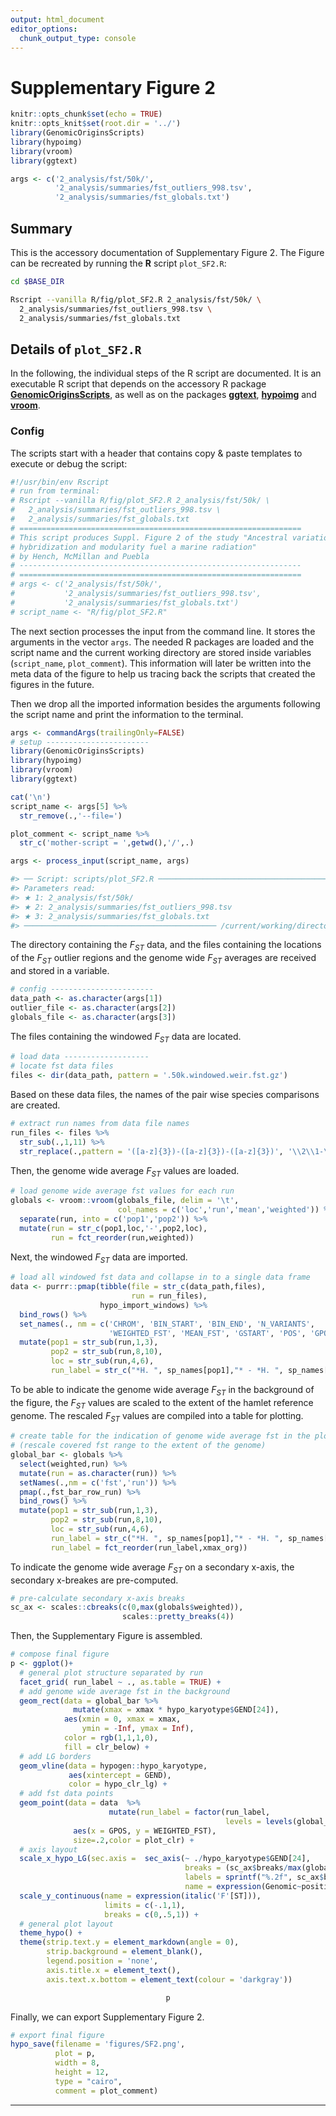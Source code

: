 ```yaml
---
output: html_document
editor_options:
  chunk_output_type: console
---
```

# Supplementary Figure 2

```r
knitr::opts_chunk$set(echo = TRUE)
knitr::opts_knit$set(root.dir = '../')
library(GenomicOriginsScripts)
library(hypoimg)
library(vroom)
library(ggtext)

args <- c('2_analysis/fst/50k/',
          '2_analysis/summaries/fst_outliers_998.tsv',
          '2_analysis/summaries/fst_globals.txt')
```

## Summary

This is the accessory documentation of Supplementary Figure 2.
The Figure can be recreated by running the **R** script `plot_SF2.R`:

```sh
cd $BASE_DIR

Rscript --vanilla R/fig/plot_SF2.R 2_analysis/fst/50k/ \
  2_analysis/summaries/fst_outliers_998.tsv \
  2_analysis/summaries/fst_globals.txt

```

## Details of `plot_SF2.R`

In the following, the individual steps of the R script are documented.
It is an executable R script that depends on the accessory R package [**GenomicOriginsScripts**](https://k-hench.github.io/GenomicOriginsScripts), as well as on the packages [**ggtext**](https://wilkelab.org/ggtext/), [**hypoimg**](https://k-hench.github.io/hypoimg) and [**vroom**](https://vroom.r-lib.org/).

### Config

The scripts start with a header that contains copy & paste templates to execute or debug the script:

```r
#!/usr/bin/env Rscript
# run from terminal:
# Rscript --vanilla R/fig/plot_SF2.R 2_analysis/fst/50k/ \
#   2_analysis/summaries/fst_outliers_998.tsv \
#   2_analysis/summaries/fst_globals.txt
# ===============================================================
# This script produces Suppl. Figure 2 of the study "Ancestral variation,
# hybridization and modularity fuel a marine radiation"
# by Hench, McMillan and Puebla
# ---------------------------------------------------------------
# ===============================================================
# args <- c('2_analysis/fst/50k/',
#           '2_analysis/summaries/fst_outliers_998.tsv',
#           '2_analysis/summaries/fst_globals.txt')
# script_name <- "R/fig/plot_SF2.R"
```

The next section processes the input from the command line.
It stores the arguments in the vector `args`.
The needed R packages are loaded and the script name and the current working directory are stored inside variables (`script_name`, `plot_comment`).
This information will later be written into the meta data of the figure to help us tracing back the scripts that created the figures in the future.

Then we drop all the imported information besides the arguments following the script name and print the information to the terminal.

```r
args <- commandArgs(trailingOnly=FALSE)
# setup -----------------------
library(GenomicOriginsScripts)
library(hypoimg)
library(vroom)
library(ggtext)

cat('\n')
script_name <- args[5] %>%
  str_remove(.,'--file=')

plot_comment <- script_name %>%
  str_c('mother-script = ',getwd(),'/',.)

args <- process_input(script_name, args)
```

```r
#> ── Script: scripts/plot_SF2.R ────────────────────────────────────────────
#> Parameters read:
#> ★ 1: 2_analysis/fst/50k/
#> ★ 2: 2_analysis/summaries/fst_outliers_998.tsv
#> ★ 3: 2_analysis/summaries/fst_globals.txt
#> ─────────────────────────────────────────── /current/working/directory ──
```

The directory containing the $F_{ST}$ data, and the files containing the locations
of the $F_{ST}$ outlier regions and the genome wide $F_{ST}$ averages are
received and stored in a variable.

```r
# config -----------------------
data_path <- as.character(args[1])
outlier_file <- as.character(args[2])
globals_file <- as.character(args[3])
```

The files containing the windowed $F_{ST}$ data are located.

```r
# load data -------------------
# locate fst data files
files <- dir(data_path, pattern = '.50k.windowed.weir.fst.gz')
```

Based on these data files, the names of the pair wise species comparisons are created.

```r
# extract run names from data file names
run_files <- files %>%
  str_sub(.,1,11) %>%
  str_replace(.,pattern = '([a-z]{3})-([a-z]{3})-([a-z]{3})', '\\2\\1-\\3\\1')
```

Then, the genome wide average $F_{ST}$ values are loaded.

```r
# load genome wide average fst values for each run
globals <- vroom::vroom(globals_file, delim = '\t',
                        col_names = c('loc','run','mean','weighted')) %>%
  separate(run, into = c('pop1','pop2')) %>%
  mutate(run = str_c(pop1,loc,'-',pop2,loc),
         run = fct_reorder(run,weighted))
```

Next, the windowed $F_{ST}$ data are imported.

```r
# load all windowed fst data and collapse in to a single data frame
data <- purrr::pmap(tibble(file = str_c(data_path,files),
                           run = run_files),
                    hypo_import_windows) %>%
  bind_rows() %>%
  set_names(., nm = c('CHROM', 'BIN_START', 'BIN_END', 'N_VARIANTS',
                      'WEIGHTED_FST', 'MEAN_FST', 'GSTART', 'POS', 'GPOS', 'run')) %>%
  mutate(pop1 = str_sub(run,1,3),
         pop2 = str_sub(run,8,10),
         loc = str_sub(run,4,6),
         run_label = str_c("*H. ", sp_names[pop1],"* - *H. ", sp_names[pop2],"*<br>(",loc_names[loc],")" ))
```

To be able to indicate the genome wide average $F_{ST}$ in the background of the
figure, the $F_{ST}$ values are scaled to the extent of  the hamlet reference genome.
The rescaled $F_{ST}$ values are compiled into a table for plotting.

```r
# create table for the indication of genome wide average fst in the plot background
# (rescale covered fst range to the extent of the genome)
global_bar <- globals %>%
  select(weighted,run) %>%
  mutate(run = as.character(run)) %>%
  setNames(.,nm = c('fst','run')) %>%
  pmap(.,fst_bar_row_run) %>%
  bind_rows() %>%
  mutate(pop1 = str_sub(run,1,3),
         pop2 = str_sub(run,8,10),
         loc = str_sub(run,4,6),
         run_label = str_c("*H. ", sp_names[pop1],"* - *H. ", sp_names[pop2],"*<br>(",loc_names[loc],")" ),
         run_label = fct_reorder(run_label,xmax_org))
```

To indicate the genome wide average $F_{ST}$ on a secondary x-axis, the secondary
x-breakes are pre-computed.

```r
# pre-calculate secondary x-axis breaks
sc_ax <- scales::cbreaks(c(0,max(globals$weighted)),
                         scales::pretty_breaks(4))
```

Then, the Supplementary Figure is assembled.

```r
# compose final figure
p <- ggplot()+
  # general plot structure separated by run
  facet_grid( run_label ~ ., as.table = TRUE) +
  # add genome wide average fst in the background
  geom_rect(data = global_bar %>%
              mutate(xmax = xmax * hypo_karyotype$GEND[24]),
            aes(xmin = 0, xmax = xmax,
                ymin = -Inf, ymax = Inf),
            color = rgb(1,1,1,0),
            fill = clr_below) +
  # add LG borders
  geom_vline(data = hypogen::hypo_karyotype,
             aes(xintercept = GEND),
             color = hypo_clr_lg) +
  # add fst data points
  geom_point(data = data  %>%
                      mutate(run_label = factor(run_label,
                                                levels = levels(global_bar$run_label))),
              aes(x = GPOS, y = WEIGHTED_FST),
              size=.2,color = plot_clr) +
  # axis layout
  scale_x_hypo_LG(sec.axis =  sec_axis(~ ./hypo_karyotype$GEND[24],
                                       breaks = (sc_ax$breaks/max(globals$weighted)),
                                       labels = sprintf("%.2f", sc_ax$breaks),
                                       name = expression(Genomic~position/~Genome~wide~weighted~italic(F[ST])))) +
  scale_y_continuous(name = expression(italic('F'[ST])),
                     limits = c(-.1,1),
                     breaks = c(0,.5,1)) +
  # general plot layout
  theme_hypo() +
  theme(strip.text.y = element_markdown(angle = 0),
        strip.background = element_blank(),
        legend.position = 'none',
        axis.title.x = element_text(),
        axis.text.x.bottom = element_text(colour = 'darkgray'))
```


<center>
```r
p
```
</center>

Finally, we can export Supplementary Figure 2.

```r
# export final figure
hypo_save(filename = 'figures/SF2.png',
          plot = p,
          width = 8,
          height = 12,
          type = "cairo",
          comment = plot_comment)
```

---
